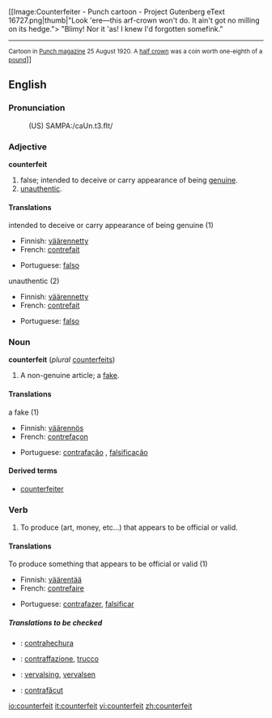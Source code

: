 [[Image:Counterfeiter - Punch cartoon - Project Gutenberg eText 16727.png|thumb|"Look 'ere—this arf-crown won't do. It ain't got no milling on its hedge.">
"Blimy! Nor it 'as! I knew I'd forgotten somefink."
----
<small>Cartoon in [[w:en:Punch (magazine)|Punch magazine]] 25 August 1920. A [[w:en:British Half Crown coin|half crown]] was a coin worth one-eighth of a [[Pound sterling|pound]]</small>]]
==English==

===Pronunciation===
:(US) SAMPA:/caUn.t3.fIt/

===Adjective===
'''counterfeit'''

# false; intended to deceive or carry appearance of being [[genuine]].
# [[unauthentic]].

====Translations====
;intended to deceive or carry appearance of being genuine (1)
{{top}}
*Finnish: [[väärennetty]]
*French: [[contrefait]]
{{mid}}
*Portuguese: [[falso]]
{{bottom}}

;unauthentic (2)
{{top}}
*Finnish: [[väärennetty]]
*French: [[contrefait]]
{{mid}}
*Portuguese: [[falso]]
{{bottom}}

===Noun===
'''counterfeit''' (''plural'' [[counterfeits]])

# A non-genuine article; a [[fake]].

====Translations====
;a fake (1)
{{top}}
*Finnish: [[väärennös]]
*French: [[contrefaçon]]
{{mid}}
*Portuguese: [[contrafação]] {{f}}, [[falsificação]] {{f}}
{{bottom}}

====Derived terms====
* [[counterfeiter]]

===Verb===
{{en-verb}}

# To produce (art, money, etc...) that appears to be official or valid.

====Translations====
;To produce something that appears to be official or valid (1)
{{top}}
*Finnish: [[väärentää]]
*French: [[contrefaire]]
{{mid}}
*Portuguese: [[contrafazer]], [[falsificar]]
{{bottom}}

=====Translations to be checked=====
{{checktrans}}
{{top}}
*{{ttbc|Spanish}}: [[contrahechura]]
*{{ttbc|Italian}}: [[contraffazione]], [[trucco]]
{{mid}}
*{{ttbc|Dutch}}: [[vervalsing]], [[vervalsen]]
*{{ttbc|Romanian}}: [[contrafăcut]]
{{bottom}}

[[io:counterfeit]]
[[it:counterfeit]]
[[vi:counterfeit]]
[[zh:counterfeit]]